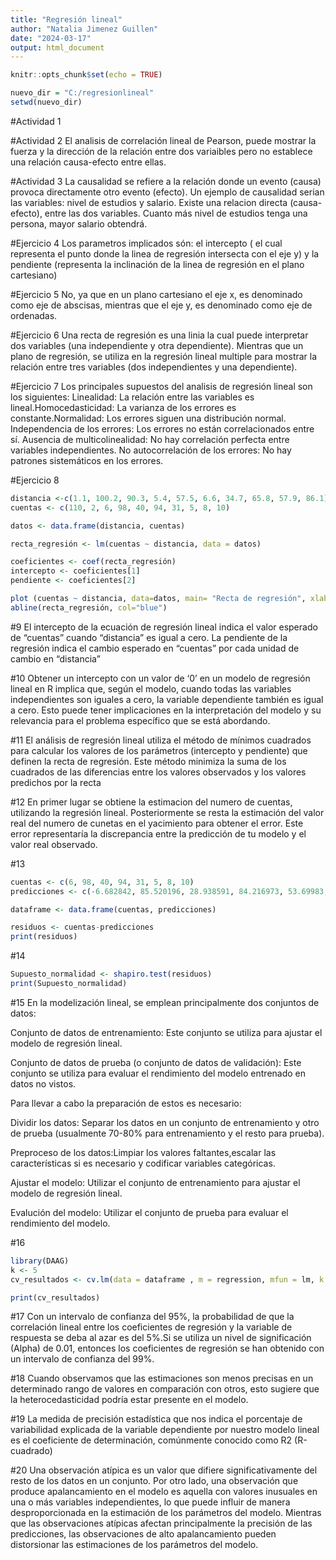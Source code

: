```yaml
---
title: "Regresión lineal"
author: "Natalia Jimenez Guillen"
date: "2024-03-17"
output: html_document
---
```


```r
knitr::opts_chunk$set(echo = TRUE)
```

```r
nuevo_dir = "C:/regresionlineal"
setwd(nuevo_dir)
```

#Actividad 1

#Actividad 2 
El analisis de correlación lineal de Pearson, puede mostrar la fuerza y la dirección de la relación entre dos variaibles pero no establece una relación causa-efecto entre ellas. 

#Actividad 3
La causalidad se refiere a la relación donde un evento (causa) provoca directamente otro evento (efecto). Un ejemplo de causalidad serian las variables: nivel de estudios y salario. Existe una relacion directa (causa-efecto), entre las dos variables. Cuanto más nivel de estudios tenga una persona, mayor salario obtendrá. 

#Ejercicio 4
Los parametros implicados són: el intercepto ( el cual representa el punto donde la linea de regresión intersecta con el eje y) y la pendiente (representa la inclinación de la linea de regresión en el plano cartesiano)

#Ejercicio 5 
No, ya que en un plano cartesiano el eje x, es denominado como eje de abscisas, mientras que el eje y, es denominado como eje de ordenadas. 

#Ejercicio 6
Una recta de regresión es una linia la cual puede interpretar dos variables (una independiente y otra dependiente). Mientras que un plano de regresión, se utiliza en la regresión lineal multiple para mostrar la relación entre tres variables (dos independientes y una dependiente). 

#Ejercicio 7 
Los principales supuestos del analisis de regresión lineal son los siguientes: Linealidad: La relación entre las variables es lineal.Homocedasticidad: La varianza de los errores es constante.Normalidad: Los errores siguen una distribución normal. Independencia de los errores: Los errores no están correlacionados entre sí. Ausencia de multicolinealidad: No hay correlación perfecta entre variables independientes. No autocorrelación de los errores: No hay patrones sistemáticos en los errores.

#Ejercicio 8 
```r
distancia <-c(1.1, 100.2, 90.3, 5.4, 57.5, 6.6, 34.7, 65.8, 57.9, 86.1)
cuentas <- c(110, 2, 6, 98, 40, 94, 31, 5, 8, 10)

datos <- data.frame(distancia, cuentas)

recta_regresión <- lm(cuentas ~ distancia, data = datos)

coeficientes <- coef(recta_regresión)
intercepto <- coeficientes[1]
pendiente <- coeficientes[2]

plot (cuentas ~ distancia, data=datos, main= "Recta de regresión", xlab="Distancia", ylab = "Cuentas") 
abline(recta_regresión, col="blue")
```
#9
El intercepto de la ecuación de regresión lineal indica el valor esperado de "cuentas" cuando "distancia" es igual a cero. La pendiente de la regresión indica el cambio esperado en "cuentas" por cada unidad de cambio en "distancia"

#10
Obtener un intercepto con un valor de '0' en un modelo de regresión lineal en R implica que, según el modelo, cuando todas las variables independientes son iguales a cero, la variable dependiente también es igual a cero. Esto puede tener implicaciones en la interpretación del modelo y su relevancia para el problema específico que se está abordando.

#11
El análisis de regresión lineal utiliza el método de mínimos cuadrados para calcular los valores de los parámetros (intercepto y pendiente) que definen la recta de regresión. Este método minimiza la suma de los cuadrados de las diferencias entre los valores observados y los valores predichos por la recta

#12
En primer lugar se obtiene la estimacion del numero de cuentas, utilizando la regresión lineal. Posteriormente se resta la estimación del valor real del numero de cunetas en el yacimiento para obtener el error.  Este error representaría la discrepancia entre la predicción de tu modelo y el valor real observado.

#13

```r
cuentas <- c(6, 98, 40, 94, 31, 5, 8, 10)
predicciones <- c(-6.682842, 85.520196, 28.938591, 84.216973, 53.69983, 19.924631, 28.504183, -2.121561)

dataframe <- data.frame(cuentas, predicciones)

residuos <- cuentas-predicciones
print(residuos)
```
#14
```r
Supuesto_normalidad <- shapiro.test(residuos)
print(Supuesto_normalidad)
```

#15
En la modelización lineal, se emplean principalmente dos conjuntos de datos:

Conjunto de datos de entrenamiento: Este conjunto se utiliza para ajustar el modelo de regresión lineal. 

Conjunto de datos de prueba (o conjunto de datos de validación): Este conjunto se utiliza para evaluar el rendimiento del modelo entrenado en datos no vistos.

Para llevar a cabo la preparación de estos es necesario: 

Dividir los datos: Separar los datos en un conjunto de entrenamiento y otro de prueba (usualmente 70-80% para entrenamiento y el resto para prueba).

Preproceso de los datos:Limpiar los valores faltantes,escalar las características si es necesario y codificar variables categóricas.

Ajustar el modelo: Utilizar el conjunto de entrenamiento para ajustar el modelo de regresión lineal.

Evalución del modelo: Utilizar el conjunto de prueba para evaluar el rendimiento del modelo.

#16
```r
library(DAAG)
k <- 5
cv_resultados <- cv.lm(data = dataframe , m = regression, mfun = lm, k = k)

print(cv_resultados)
```

#17
Con un intervalo de confianza del 95%, la probabilidad de que la correlación lineal entre los coeficientes de regresión y la variable de respuesta se deba al azar es del 5%.Si se utiliza un nivel de significación (Alpha) de 0.01, entonces los coeficientes de regresión se han obtenido con un intervalo de confianza del 99%.

#18
Cuando observamos que las estimaciones son menos precisas en un determinado rango de valores en comparación con otros, esto sugiere que la heterocedasticidad podría estar presente en el modelo.

#19
La medida de precisión estadística que nos indica el porcentaje de variabilidad explicada de la variable dependiente por nuestro modelo lineal es el coeficiente de determinación, comúnmente conocido como R2 (R-cuadrado)

#20
Una observación atípica es un valor que difiere significativamente del resto de los datos en un conjunto. Por otro lado, una observación que produce apalancamiento en el modelo es aquella con valores inusuales en una o más variables independientes, lo que puede influir de manera desproporcionada en la estimación de los parámetros del modelo. Mientras que las observaciones atípicas afectan principalmente la precisión de las predicciones, las observaciones de alto apalancamiento pueden distorsionar las estimaciones de los parámetros del modelo.
 